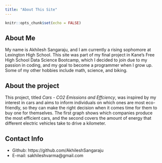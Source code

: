 ```yaml
---
title: "About This Site"
---
```


```r
knitr::opts_chunk$set(echo = FALSE)
```


## About Me

My name is Akhilesh Sangaraju, and I am currently a rising sophomore at Lexington High School. This site was part of my final project in Kane’s Free High School Data Science Bootcamp, which I decided to join due to my passion in coding, and my goal to become a programmer when I grow up. Some of my other hobbies include math, science, and biking.

## About the project

This project, titled *Cars - CO2 Emissions and Effciency*, was inspired by my interest in cars and aims to inform individuals on which ones are most eco-friendly, so they can make the right decision when it comes time for them to buy one for themselves. The first graph shows which companies produce the most efficient cars, and the second covers the amount of energy that different electric vehicles take to drive a kilometer. 

## Contact Info

* Github: https://github.com/AkhileshSangaraju
* E-mail: sakhileshvarma@gmail.com